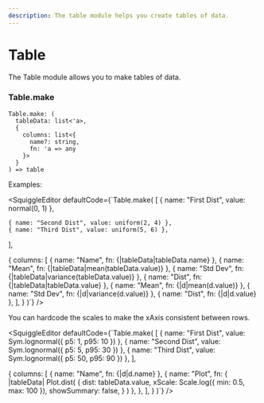 ```yaml
---
description: The table module helps you create tables of data.
---
```



# Table

The Table module allows you to make tables of data.

### Table.make

```
Table.make: (
  tableData: list<'a>,
  {
    columns: list<{
      name?: string,
      fn: 'a => any
    }>
  }
) => table
```

Examples:

<SquiggleEditor
  defaultCode={`Table.make(
  [
    { name: "First Dist", value: normal(0, 1) },
  
    { name: "Second Dist", value: uniform(2, 4) },
    { name: "Third Dist", value: uniform(5, 6) },
  ],
  
  {
    columns: [
      { name: "Name", fn: {|tableData|tableData.name} },
      { name: "Mean", fn: {|tableData|mean(tableData.value)} },
      { name: "Std Dev", fn: {|tableData|variance(tableData.value)} },
      { name: "Dist", fn: {|tableData|tableData.value} },
      { name: "Mean", fn: {|d|mean(d.value)} },
      { name: "Std Dev", fn: {|d|variance(d.value)} },
      { name: "Dist", fn: {|d|d.value} },
    ],
  }
)`}
/>

You can hardcode the scales to make the xAxis consistent between rows.

<SquiggleEditor
  defaultCode={`Table.make(
  [
    { name: "First Dist", value: Sym.lognormal({ p5: 1, p95: 10 }) },
    { name: "Second Dist", value: Sym.lognormal({ p5: 5, p95: 30 }) },
    { name: "Third Dist", value: Sym.lognormal({ p5: 50, p95: 90 }) },
  ],
  
  {
    columns: [
      { name: "Name", fn: {|d|d.name} },
      {
        name: "Plot",
        fn: {
          |tableData|
          Plot.dist(
            {
              dist: tableData.value,
              xScale: Scale.log({ min: 0.5, max: 100 }),
              showSummary: false,
            }
          )
        },
      },
    ],
  }
)`}
/>
